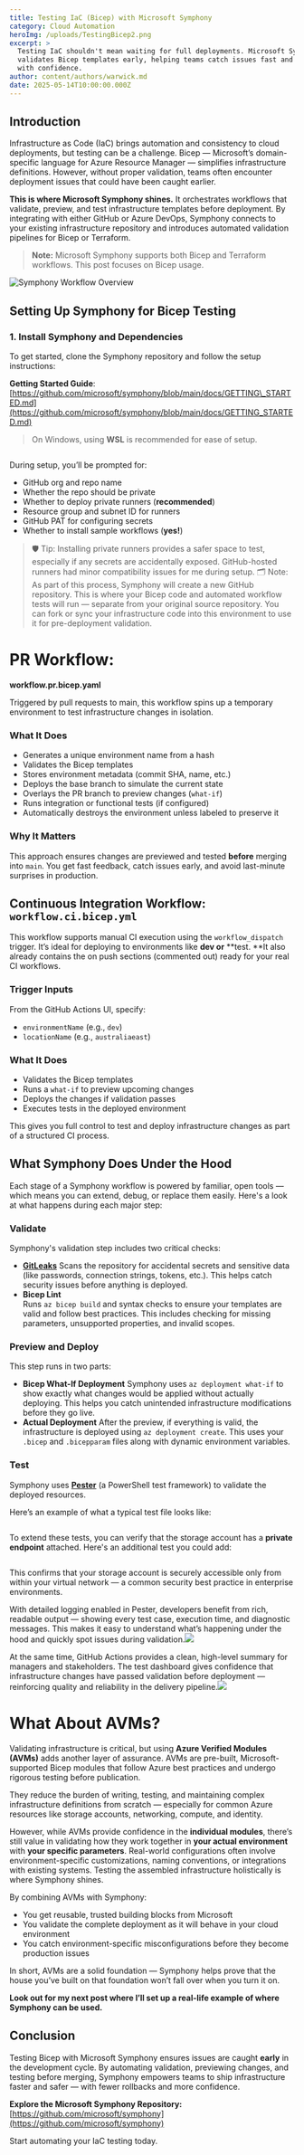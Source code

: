 ```yaml
---
title: Testing IaC (Bicep) with Microsoft Symphony
category: Cloud Automation
heroImg: /uploads/TestingBicep2.png
excerpt: >
  Testing IaC shouldn't mean waiting for full deployments. Microsoft Symphony
  validates Bicep templates early, helping teams catch issues fast and deploy
  with confidence.
author: content/authors/warwick.md
date: 2025-05-14T10:00:00.000Z
---
```


## Introduction

Infrastructure as Code (IaC) brings automation and consistency to cloud deployments, but testing can be a challenge. Bicep — Microsoft’s domain-specific language for Azure Resource Manager — simplifies infrastructure definitions. However, without proper validation, teams often encounter deployment issues that could have been caught earlier.

**This is where Microsoft Symphony shines.** It orchestrates workflows that validate, preview, and test infrastructure templates before deployment. By integrating with either GitHub or Azure DevOps, Symphony connects to your existing infrastructure repository and introduces automated validation pipelines for Bicep or Terraform.

> **Note:** Microsoft Symphony supports both Bicep and Terraform workflows. This post focuses on Bicep usage.

![Symphony Workflow Overview](/uploads/Blogs/TestingBicep2.png)

## Setting Up Symphony for Bicep Testing

### 1. Install Symphony and Dependencies

To get started, clone the Symphony repository and follow the setup instructions:

**Getting Started Guide**: [https://github.com/microsoft/symphony/blob/main/docs/GETTING\_STARTED.md](https://github.com/microsoft/symphony/blob/main/docs/GETTING_STARTED.md)

> On Windows, using **WSL** is recommended for ease of setup.

```bash
```

During setup, you’ll be prompted for:

* GitHub org and repo name
* Whether the repo should be private
* Whether to deploy private runners (**recommended**)
* Resource group and subnet ID for runners
* GitHub PAT for configuring secrets
* Whether to install sample workflows (**yes!**)

> 🛡️ Tip: Installing private runners provides a safer space to test, especially if any secrets are accidentally exposed. GitHub-hosted runners had minor compatibility issues for me during setup.
> 🗂️ Note: As part of this process, Symphony will create a new GitHub repository. This is where your Bicep code and automated workflow tests will run — separate from your original source repository. You can fork or sync your infrastructure code into this environment to use it for pre-deployment validation.

# PR Workflow:

**workflow\.pr.bicep.yaml**

Triggered by pull requests to main, this workflow spins up a temporary environment to test infrastructure changes in isolation.

### What It Does

* Generates a unique environment name from a hash
* Validates the Bicep templates
* Stores environment metadata (commit SHA, name, etc.)
* Deploys the base branch to simulate the current state
* Overlays the PR branch to preview changes (`what-if`)
* Runs integration or functional tests (if configured)
* Automatically destroys the environment unless labeled to preserve it

### Why It Matters

This approach ensures changes are previewed and tested **before** merging into `main`. You get fast feedback, catch issues early, and avoid last-minute surprises in production.

## Continuous Integration Workflow: `workflow.ci.bicep.yml`

This workflow supports manual CI execution using the `workflow_dispatch` trigger. It’s ideal for deploying to environments like **dev or** \*\*test.  \*\*It also already contains the on push sections (commented out) ready for your real CI workflows.

### Trigger Inputs

From the GitHub Actions UI, specify:

* `environmentName` (e.g., `dev`)
* `locationName` (e.g., `australiaeast`)

### What It Does

* Validates the Bicep templates
* Runs a `what-if` to preview upcoming changes
* Deploys the changes if validation passes
* Executes tests in the deployed environment

This gives you full control to test and deploy infrastructure changes as part of a structured CI process.

## What Symphony Does Under the Hood

Each stage of a Symphony workflow is powered by familiar, open tools — which means you can extend, debug, or replace them easily. Here's a look at what happens during each major step:

### Validate

Symphony's validation step includes two critical checks:

* **[GitLeaks](https://github.com/gitleaks/gitleaks)**
  Scans the repository for accidental secrets and sensitive data (like passwords, connection strings, tokens, etc.). This helps catch security issues before anything is deployed.
* **Bicep Lint**\
  Runs `az bicep build` and syntax checks to ensure your templates are valid and follow best practices. This includes checking for missing parameters, unsupported properties, and invalid scopes.

### Preview and Deploy

This step runs in two parts:

* **Bicep What-If Deployment**
  Symphony uses `az deployment what-if` to show exactly what changes would be applied without actually deploying. This helps you catch unintended infrastructure modifications before they go live.
* **Actual Deployment**
  After the preview, if everything is valid, the infrastructure is deployed using `az deployment create`. This uses your `.bicep` and `.bicepparam` files along with dynamic environment variables.

### Test

Symphony uses **[Pester](https://pester.dev/)** (a PowerShell test framework) to validate the deployed resources.

Here’s an example of what a typical test file looks like:

```powershell
```

To extend these tests, you can verify that the storage account has a **private endpoint** attached. Here's an additional test you could add:

```powershell
```

This confirms that your storage account is securely accessible only from within your virtual network — a common security best practice in enterprise environments.

With detailed logging enabled in Pester, developers benefit from rich, readable output — showing every test case, execution time, and diagnostic messages. This makes it easy to understand what’s happening under the hood and quickly spot issues during validation.![](/uploads/Blogs/Symphony1.png)

At the same time, GitHub Actions provides a clean, high-level summary for managers and stakeholders. The test dashboard gives confidence that infrastructure changes have passed validation before deployment — reinforcing quality and reliability in the delivery pipeline.![](/uploads/Blogs/Symphony2.png)

# What About AVMs?

Validating infrastructure is critical, but using **Azure Verified Modules (AVMs)** adds another layer of assurance. AVMs are pre-built, Microsoft-supported Bicep modules that follow Azure best practices and undergo rigorous testing before publication.

They reduce the burden of writing, testing, and maintaining complex infrastructure definitions from scratch — especially for common Azure resources like storage accounts, networking, compute, and identity.

However, while AVMs provide confidence in the **individual modules**, there’s still value in validating how they work together in **your actual environment** with **your specific parameters**. Real-world configurations often involve environment-specific customizations, naming conventions, or integrations with existing systems. Testing the assembled infrastructure holistically is where Symphony shines.

By combining AVMs with Symphony:

* You get reusable, trusted building blocks from Microsoft
* You validate the complete deployment as it will behave in your cloud environment
* You catch environment-specific misconfigurations before they become production issues

In short, AVMs are a solid foundation — Symphony helps prove that the house you’ve built on that foundation won’t fall over when you turn it on.

**Look out for my next post where I’ll set up a real-life example of where Symphony can be used.**

## Conclusion

Testing Bicep with Microsoft Symphony ensures issues are caught **early** in the development cycle. By automating validation, previewing changes, and testing before merging, Symphony empowers teams to ship infrastructure faster and safer — with fewer rollbacks and more confidence.

**Explore the Microsoft Symphony Repository:**\
[https://github.com/microsoft/symphony](https://github.com/microsoft/symphony)

Start automating your IaC testing today.
